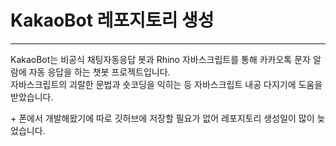 # KakaoBot 레포지토리 생성

---

KakaoBot는 비공식 채팅자동응답 봇과 Rhino 자바스크립트를 통해 카카오톡 문자 알람에 자동 응답을 하는 챗봇 프로젝트입니다.  
자바스크립트의 괴랄한 문법과 숏코딩을 익히는 등 자바스크립트 내공 다지기에 도움을 받았습니다.

\+ 폰에서 개발해왔기에 따로 깃허브에 저장할 필요가 없어 레포지토리 생성일이 많이 늦었습니다.

<RepoCard repository="KakaoBot" />
